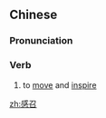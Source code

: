 ==Chinese==
{{zh-forms}}

===Pronunciation===
{{zh-pron
|m=gǎnzhào
|c=gam2 ziu6
|mn=qz,xm,zz:kám-tiāu
|cat=v
}}

===Verb===
{{zh-verb}}

# to [[move]] and [[inspire]]

[[zh:感召]]